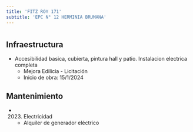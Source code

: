 ```yaml
---
title: 'FITZ ROY 171'
subtitle: 'EPC N° 12 HERMINIA BRUMANA'
---
```


#
## Infraestructura

* Accesibilidad basica,  cubierta, pintura hall y patio. Instalacion electrica completa 
    + Mejora Edilicia - Licitación 
    + Inicio de obra: 15/1/2024 






## Mantenimiento

*  (2023) Electricidad 
    + Alquiler de generador eléctrico



